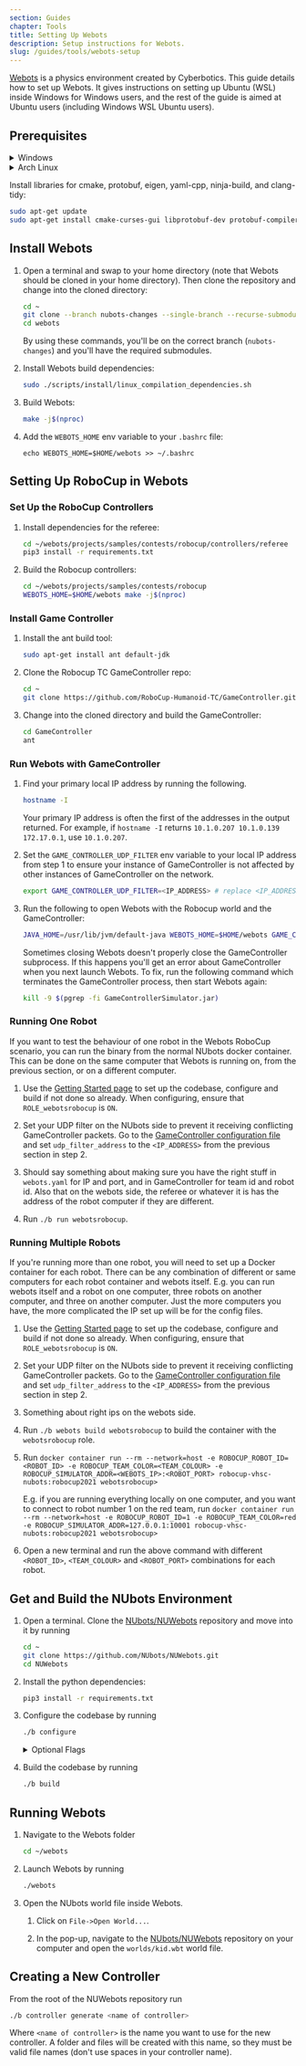 ```yaml
---
section: Guides
chapter: Tools
title: Setting Up Webots
description: Setup instructions for Webots.
slug: /guides/tools/webots-setup
---
```


[Webots](https://cyberbotics.com/) is a physics environment created by Cyberbotics. This guide details how to set up Webots. It gives instructions on setting up Ubuntu (WSL) inside Windows for Windows users, and the rest of the guide is aimed at Ubuntu users (including Windows WSL Ubuntu users).

## Prerequisites

<details>

<summary>Windows</summary>

1. Follow the instructions for setting up Ubuntu in WSL on the [Getting Started NUbook page under the Windows tab in the Docker section](/guides/main/getting-started#docker).

2. Since Webots uses a GUI, we will need to set up a way to launch and display the program. Use [these instructions](https://medium.com/@chuckdries/installing-gitkraken-in-wsl-2-15bf6459f823) which is for a similar scenario, but with GitKraken instead of Webots. **Take note of the following changes**:

   - You can ignore installing and launching GitKraken. Instead, we will use the Webots instructions later in this guide to install and launch Webots.

   - When running XLaunch configuration, **uncheck 'Native opengl'** on the third window.

   - To prevent having to set the DISPLAY environment variable every time, run the following command in Ubuntu:

     ```bash
     echo 'export DISPLAY=$(cat /etc/resolv.conf | grep nameserver | awk '\''{print $2; exit;}'\''):0.0' >> ~/.bashrc
     ```

   <Alert type='info'>

   To be able to copy and paste into the Ubuntu terminal, right-click on the bar at the top of the Ubuntu window. Then click on **Properties**, and enable **Use Ctrl+Shift+C/V as Copy/Paste** in the **Options** tab. Note that this is <kbd>Ctrl</kbd>+<kbd>Shift</kbd>+<kbd>C</kbd>/<kbd>V</kbd> not <kbd>Ctrl</kbd>+<kbd>C</kbd>/<kbd>V</kbd>.

   </Alert>

3. In Ubuntu run

   ```bash
   sudo apt-get update
   sudo apt-get install libxcb-icccm4 libxcb-image0 libxcb-keysyms1 libxcb-render-util0 libxcb-xfixes0 libxcb-xinerama0 libxcb-xkb1 libxkbcommon-x11-0 libxkbcommon0
   ```

<Alert type='info'>

You will need XLaunch running every time you want to run Webots.

</Alert>

Follow the rest of the steps on this page within Ubuntu.

</details>

<details>

<summary> Arch Linux </summary>

1. Run the following to obtain the required dependencies.

   ```bash
   pacman -S --needed git lsb-release cmake swig glu glib2 freeimage freetype2 libxml2 libzip boost-libs gd libgcrypt libzip readline pbzip2 pciutils wget zip unzip jdk-openjdk libusb
   ```

2. Download our [usb patch](assets/webots_usb.patch) which helps the makefile link `libusb` properly.

3. After you do the clone step below, move the patch file `webots_usb.patch` into your webots install folder, and run `git apply webots_usb.patch` inside that folder to apply it. After that, you should be able to run `make -j$(nproc)` as usual.

</details>

Install libraries for cmake, protobuf, eigen, yaml-cpp, ninja-build, and clang-tidy:

```bash
sudo apt-get update
sudo apt-get install cmake-curses-gui libprotobuf-dev protobuf-compiler libeigen3-dev libyaml-cpp-dev ninja-build clang-tidy python3-dev libjpeg9-dev
```

## Install Webots

1. Open a terminal and swap to your home directory (note that Webots should be cloned in your home directory). Then clone the repository and change into the cloned directory:

   ```bash
   cd ~
   git clone --branch nubots-changes --single-branch --recurse-submodules -j$(nproc) https://github.com/NUbots/webots.git
   cd webots
   ```

   By using these commands, you'll be on the correct branch (`nubots-changes`) and you'll have the required submodules.

2. Install Webots build dependencies:

   ```bash
   sudo ./scripts/install/linux_compilation_dependencies.sh
   ```

3. Build Webots:

   ```bash
   make -j$(nproc)
   ```

4. Add the `WEBOTS_HOME` env variable to your `.bashrc` file:

   ```
   echo WEBOTS_HOME=$HOME/webots >> ~/.bashrc
   ```

## Setting Up RoboCup in Webots

### Set Up the RoboCup Controllers

1. Install dependencies for the referee:

   ```bash
   cd ~/webots/projects/samples/contests/robocup/controllers/referee
   pip3 install -r requirements.txt
   ```

2. Build the Robocup controllers:

   ```bash
   cd ~/webots/projects/samples/contests/robocup
   WEBOTS_HOME=$HOME/webots make -j$(nproc)
   ```

### Install Game Controller

1. Install the ant build tool:

   ```bash
   sudo apt-get install ant default-jdk
   ```

2. Clone the Robocup TC GameController repo:

   ```bash
   cd ~
   git clone https://github.com/RoboCup-Humanoid-TC/GameController.git
   ```

3. Change into the cloned directory and build the GameController:

   ```bash
   cd GameController
   ant
   ```

### Run Webots with GameController

1. Find your primary local IP address by running the following.

   ```bash
   hostname -I
   ```

   Your primary IP address is often the first of the addresses in the output returned. For example, if `hostname -I` returns `10.1.0.207 10.1.0.139 172.17.0.1`, use `10.1.0.207`.

2. Set the `GAME_CONTROLLER_UDP_FILTER` env variable to your local IP address from step 1 to ensure your instance of GameController is not affected by other instances of GameController on the network.

   ```bash
   export GAME_CONTROLLER_UDP_FILTER=<IP_ADDRESS> # replace <IP_ADDRESS> with your IP address from step 1
   ```

3. Run the following to open Webots with the Robocup world and the GameController:

   ```bash
   JAVA_HOME=/usr/lib/jvm/default-java WEBOTS_HOME=$HOME/webots GAME_CONTROLLER_HOME=$HOME/GameController ~/webots/webots ~/webots/projects/samples/contests/robocup/worlds/robocup.wbt
   ```

   <Alert>

   Sometimes closing Webots doesn't properly close the GameController subprocess. If this happens you'll get an error about GameController when you next launch Webots. To fix, run the following command which terminates the GameController process, then start Webots again:

   ```bash
   kill -9 $(pgrep -fi GameControllerSimulator.jar)
   ```

   </Alert>

### Running One Robot

If you want to test the behaviour of one robot in the Webots RoboCup scenario, you can run the binary from the normal NUbots docker container. This can be done on the same computer that Webots is running on, from the previous section, or on a different computer.

1. Use the [Getting Started page](/guides/main/getting-started) to set up the codebase, configure and build if not done so already. When configuring, ensure that `ROLE_webotsrobocup` is `ON`.

2. Set your UDP filter on the NUbots side to prevent it receiving conflicting GameController packets. Go to the [GameController configuration file](https://github.com/NUbots/NUbots/blob/master/module/input/GameController/data/config/GameController.yaml) and set `udp_filter_address` to the `<IP_ADDRESS>` from the previous section in step 2.

3. Should say something about making sure you have the right stuff in `webots.yaml` for IP and port, and in GameController for team id and robot id. Also that on the webots side, the referee or whatever it is has the address of the robot computer if they are different.

4. Run `./b run webotsrobocup`.

### Running Multiple Robots

If you're running more than one robot, you will need to set up a Docker container for each robot. There can be any combination of different or same computers for each robot container and webots itself. E.g. you can run webots itself and a robot on one computer, three robots on another computer, and three on another computer. Just the more computers you have, the more complicated the IP set up will be for the config files.

1. Use the [Getting Started page](/guides/main/getting-started) to set up the codebase, configure and build if not done so already. When configuring, ensure that `ROLE_webotsrobocup` is `ON`.

2. Set your UDP filter on the NUbots side to prevent it receiving conflicting GameController packets. Go to the [GameController configuration file](https://github.com/NUbots/NUbots/blob/master/module/input/GameController/data/config/GameController.yaml) and set `udp_filter_address` to the `<IP_ADDRESS>` from the previous section in step 2.

3. Something about right ips on the webots side.

4. Run `./b webots build webotsrobocup` to build the container with the `webotsrobocup` role.

5. Run `docker container run --rm --network=host -e ROBOCUP_ROBOT_ID=<ROBOT_ID> -e ROBOCUP_TEAM_COLOR=<TEAM_COLOUR> -e ROBOCUP_SIMULATOR_ADDR=<WEBOTS_IP>:<ROBOT_PORT> robocup-vhsc-nubots:robocup2021 webotsrobocup>`

   E.g. if you are running everything locally on one computer, and you want to connect to robot number 1 on the red team, run
   `docker container run --rm --network=host -e ROBOCUP_ROBOT_ID=1 -e ROBOCUP_TEAM_COLOR=red -e ROBOCUP_SIMULATOR_ADDR=127.0.0.1:10001 robocup-vhsc-nubots:robocup2021 webotsrobocup>`

6. Open a new terminal and run the above command with different `<ROBOT_ID>`, `<TEAM_COLOUR>` and `<ROBOT_PORT>` combinations for each robot.

## Get and Build the NUbots Environment

1. Open a terminal. Clone the [NUbots/NUWebots](https://github.com/NUbots/NUWebots/) repository and move into it by running

   ```bash
   cd ~
   git clone https://github.com/NUbots/NUWebots.git
   cd NUWebots
   ```

2. Install the python dependencies:

   ```bash
   pip3 install -r requirements.txt
   ```

3. Configure the codebase by running

   ```bash
   ./b configure
   ```

   <details>

   <summary> Optional Flags </summary>
   We can configure with several optional flags as follows:

   ```bash
   ./b configure [-i] [-- <flags>]
   ```

   where `-i` runs an interactive configuration with `ccmake`, and `<flags>` can be any valid cmake command line flag. Some useful cmake flags are:

   | Flag                              | Effect                                                                                                         | Default             |
   | --------------------------------- | -------------------------------------------------------------------------------------------------------------- | ------------------- |
   | `-DUSE_ASAN=ON`                   | Compile with [address sanitizer](https://clang.llvm.org/docs/AddressSanitizer.html)                            | `OFF`               |
   | `-DUSE_UBSAN=ON`                  | Compile with [undefined behaviour sanitizer](https://clang.llvm.org/docs/UndefinedBehaviorSanitizer.html)      | `OFF`               |
   | `-DENABLE_CLANG_TIDY=ON`          | Analyse the code being compiled with [clang-tidy](https://clang.llvm.org/extra/clang-tidy/)                    | `OFF`               |
   | `-DWEBOTS_HOME=path/to/webots`    | Tells the compiler where webots is (usually implicitly set by environment variable)                            | `/usr/local/webots` |
   | `-DCMAKE_BUILD_TYPE=<build type>` | Tells the compiler what type of build type to use, out of {`Release`, `Debug`, `MinSizeRel`, `RelWithDebInfo`} | `Release`           |

   </details>

4. Build the codebase by running

   ```bash
   ./b build
   ```

## Running Webots

1. Navigate to the Webots folder

   ```bash
   cd ~/webots
   ```

2. Launch Webots by running

   ```bash
   ./webots
   ```

3. Open the NUbots world file inside Webots.

   1. Click on `File->Open World...`.

   2. In the pop-up, navigate to the [NUbots/NUWebots](https://github.com/NUbots/NUWebots/) repository on your computer and open the `worlds/kid.wbt` world file.

## Creating a New Controller

From the root of the NUWebots repository run

```bash
./b controller generate <name of controller>
```

Where `<name of controller>` is the name you want to use for the new controller. A folder and files will be created with this name, so they must be valid file names (don't use spaces in your controller name).

